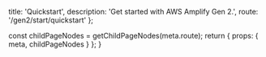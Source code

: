 
  title: 'Quickstart',
  description: 'Get started with AWS Amplify Gen 2.',
  route: '/gen2/start/quickstart'
};

  const childPageNodes = getChildPageNodes(meta.route);
  return {
    props: {
      meta,
      childPageNodes
    }
  };
}

<Overview childPageNodes={props.childPageNodes} />

